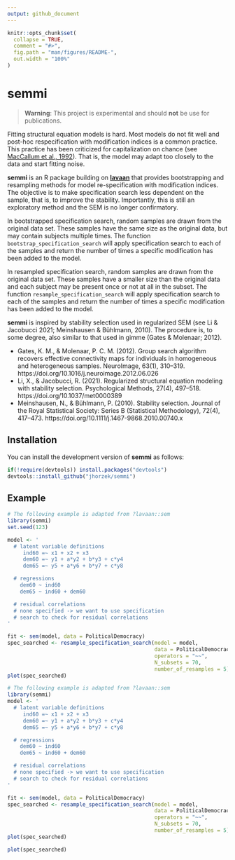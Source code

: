 ```yaml
---
output: github_document
---
```


<!-- README.md is generated from README.Rmd. Please edit that file -->

```r
knitr::opts_chunk$set(
  collapse = TRUE,
  comment = "#>",
  fig.path = "man/figures/README-",
  out.width = "100%"
)
```

# semmi

> **Warning**: This project is experimental and should **not** be use for publications.

Fitting structural equation models is hard. Most models do not fit well and
post-hoc respecification with modification indices is a common practice.
This practice has been criticized for capitalization on chance
(see [MacCallum et al., 1992](https://psycnet.apa.org/doi/10.1037/0033-2909.111.3.490)).
That is, the model may adapt too closely to the data and start fitting noise.

**semmi** is an R package building on [**lavaan**]() that provides bootstrapping
and resampling methods for model re-specification with modification indices.
The objective is to make specification search less
dependent on the sample, that is, to improve the stability. Importantly, this is
still an exploratory method and the SEM is no longer confirmatory.

In bootstrapped specification search, random samples are drawn from the original
data set. These samples have the same size as the original data, but may contain
subjects multiple times. The function `bootstrap_specification_search` will apply specification
search to each of the samples and return the number of times a specific modification
has been added to the model.

In resampled specification search, random samples are drawn from the original
data set. These samples have a smaller size than the original data and each subject
may be present once or not at all in the subset. The function `resample_specification_search`
will apply specification
search to each of the samples and return the number of times a specific modification
has been added to the model.

**semmi** is inspired by stability selection used in regularized SEM (see
Li & Jacobucci 2021; Meinshausen & Bühlmann, 2010). The procedure is, to some
degree, also similar to that used in gimme (Gates & Molenaar; 2012).

- Gates, K. M., & Molenaar, P. C. M. (2012). Group search algorithm recovers effective connectivity maps for individuals in homogeneous and heterogeneous samples. NeuroImage, 63(1), 310–319. https://doi.org/10.1016/j.neuroimage.2012.06.026
- Li, X., & Jacobucci, R. (2021). Regularized structural equation modeling with stability selection. Psychological Methods, 27(4), 497–518. https://doi.org/10.1037/met0000389
- Meinshausen, N., & Bühlmann, P. (2010). Stability selection. Journal of the Royal Statistical Society: Series B (Statistical Methodology), 72(4), 417–473. https://doi.org/10.1111/j.1467-9868.2010.00740.x


## Installation

You can install the development version of **semmi** as follows:

``` r
if(!require(devtools)) install.packages("devtools")
devtools::install_github("jhorzek/semmi")
```

## Example


```r
# The following example is adapted from ?lavaan::sem
library(semmi)
set.seed(123)

model <- '
  # latent variable definitions
     ind60 =~ x1 + x2 + x3
     dem60 =~ y1 + a*y2 + b*y3 + c*y4
     dem65 =~ y5 + a*y6 + b*y7 + c*y8

  # regressions
    dem60 ~ ind60
    dem65 ~ ind60 + dem60

  # residual correlations
  # none specified -> we want to use specification
  # search to check for residual correlations
'

fit <- sem(model, data = PoliticalDemocracy)
spec_searched <- resample_specification_search(model = model,
                                               data = PoliticalDemocracy,
                                               operators = "~~",
                                               N_subsets = 70,
                                               number_of_resamples = 5) # should be much higher!
plot(spec_searched)
```

```r
# The following example is adapted from ?lavaan::sem
library(semmi)
model <- '
  # latent variable definitions
     ind60 =~ x1 + x2 + x3
     dem60 =~ y1 + a*y2 + b*y3 + c*y4
     dem65 =~ y5 + a*y6 + b*y7 + c*y8

  # regressions
    dem60 ~ ind60
    dem65 ~ ind60 + dem60

  # residual correlations
  # none specified -> we want to use specification
  # search to check for residual correlations
'

fit <- sem(model, data = PoliticalDemocracy)
spec_searched <- resample_specification_search(model = model,
                                               data = PoliticalDemocracy,
                                               operators = "~~",
                                               N_subsets = 70,
                                               number_of_resamples = 5) # should be much higher!
plot(spec_searched)
```

```r
plot(spec_searched)
```

